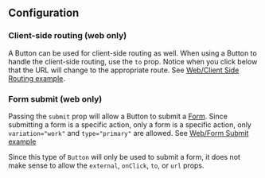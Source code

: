 ## Configuration

### Client-side routing (web only)

A Button can be used for client-side routing as well. When using a Button to
handle the client-side routing, use the `to` prop. Notice when you click below
that the URL will change to the appropriate route. See
[Web/Client Side Routing example](../?path=/story/components-actions-button-web--client-side-routing).

### Form submit (web only)

Passing the `submit` prop will allow a Button to submit a
[Form](/components/Form). Since submitting a form is a specific action, only a
form is a specific action, only `variation="work"` and `type="primary"` are
allowed. See
[Web/Form Submit example](../?path=/story/components-actions-button-web--form-submit)

Since this type of `Button` will only be used to submit a form, it does not make
sense to allow the `external`, `onClick`, `to`, or `url` props.
